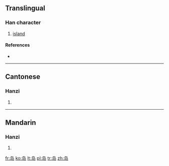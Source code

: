 {{also|島}}
==Translingual==

===Han character===
{{Han char|rn=46|rad=山|as=04|sn=7|four=|canj=心卜尸山 (PYSU)}}

# [[island]]

====References====
* {{Han ref|kx=0308.331|hdz=10764.150|uh=5C9B|ud=23707}}

----

==Cantonese==

===Hanzi===
{{yue-hanzi|jyut=|y=dou2|tra=島}}

# {{defn|Cantonese|sort=山04}}

----

==Mandarin==

===Hanzi===
{{cmn-hanzi|tra=島|pin=[[dǎo]] ([[dao3]])|wg=tao<sup>3</sup>}}

# {{defn|Mandarin|sort=山04}}

[[fr:岛]]
[[ko:岛]]
[[lt:岛]]
[[pl:岛]]
[[tr:岛]]
[[zh:岛]]